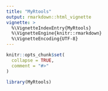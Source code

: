 ---
title: "MyRtools"
output: rmarkdown::html_vignette
vignette: >
  %\VignetteIndexEntry{MyRtools}
  %\VignetteEngine{knitr::rmarkdown}
  %\VignetteEncoding{UTF-8}
---

```{r, include = FALSE}
knitr::opts_chunk$set(
  collapse = TRUE,
  comment = "#>"
)
```

```{r setup}
library(MyRtools)
```
